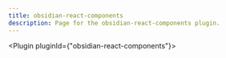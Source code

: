 ---
title: obsidian-react-components
description: Page for the obsidian-react-components plugin.
---


<Plugin pluginId={"obsidian-react-components"}></Plugin>